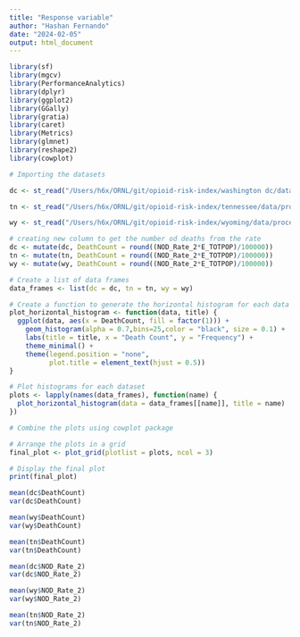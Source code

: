 ```yaml
---
title: "Response variable"
author: "Hashan Fernando"
date: "2024-02-05"
output: html_document
---
```


```r
library(sf)
library(mgcv)
library(PerformanceAnalytics)
library(dplyr)
library(ggplot2)
library(GGally) 
library(gratia)
library(caret)
library(Metrics)
library(glmnet)
library(reshape2)
library(cowplot)

```

```r
# Importing the datasets

dc <- st_read("/Users/h6x/ORNL/git/opioid-risk-index/washington dc/data/processed data/SVI2020 WashingtonDC counties with death rate and count cdc/SVI2020_WashingtonDC_counties_with_death_rate_HepVu_count_cdc.shp")

tn <- st_read("/Users/h6x/ORNL/git/opioid-risk-index/tennessee/data/processed data/SVI2020 TN counties with death rate HepVu/SVI2020_TN_counties_with_death_rate_HepVu.shp")

wy <- st_read("/Users/h6x/ORNL/git/opioid-risk-index/wyoming/data/processed data/SVI2020 WY counties with death rate HepVu/SVI2020_WY_counties_with_death_rate_HepVu.shp")
```

```r
# creating new column to get the number od deaths from the rate
dc <- mutate(dc, DeathCount = round((NOD_Rate_2*E_TOTPOP)/100000))
tn <- mutate(tn, DeathCount = round((NOD_Rate_2*E_TOTPOP)/100000))
wy <- mutate(wy, DeathCount = round((NOD_Rate_2*E_TOTPOP)/100000))
```

```r

# Create a list of data frames
data_frames <- list(dc = dc, tn = tn, wy = wy)

# Create a function to generate the horizontal histogram for each data frame
plot_horizontal_histogram <- function(data, title) {
  ggplot(data, aes(x = DeathCount, fill = factor(1))) +
    geom_histogram(alpha = 0.7,bins=25,color = "black", size = 0.1) +
    labs(title = title, x = "Death Count", y = "Frequency") +
    theme_minimal() +
    theme(legend.position = "none",
          plot.title = element_text(hjust = 0.5))
}

# Plot histograms for each dataset
plots <- lapply(names(data_frames), function(name) {
  plot_horizontal_histogram(data = data_frames[[name]], title = name)
})

# Combine the plots using cowplot package

# Arrange the plots in a grid
final_plot <- plot_grid(plotlist = plots, ncol = 3)

# Display the final plot
print(final_plot)

```
```r
mean(dc$DeathCount)
var(dc$DeathCount)
```

```r
mean(wy$DeathCount)
var(wy$DeathCount)

```

```r
mean(tn$DeathCount)
var(tn$DeathCount)
```


```r
mean(dc$NOD_Rate_2)
var(dc$NOD_Rate_2)
```

```r
mean(wy$NOD_Rate_2)
var(wy$NOD_Rate_2)

```

```r
mean(tn$NOD_Rate_2)
var(tn$NOD_Rate_2)
```












